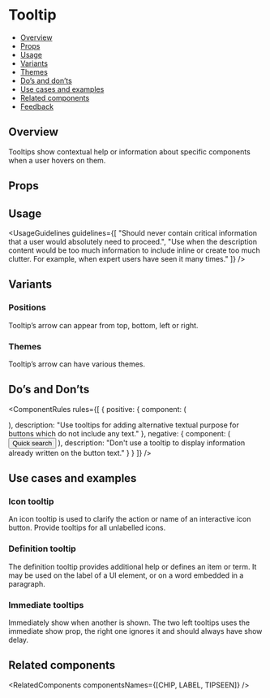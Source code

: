
<Meta of={TooltipStories} />

# Tooltip

- [Overview](#overview)
- [Props](#props)
- [Usage](#usage)
- [Variants](#variants)
- [Themes](#themes)
- [Do’s and don’ts](#dos-and-donts)
- [Use cases and examples](#use-cases-and-examples)
- [Related components](#related-components)
- [Feedback](#feedback)

## Overview

Tooltips show contextual help or information about specific components when a user hovers on them.

<Canvas>
  <Story of={TooltipStories.Overview} />
</Canvas>

## Props

<ArgsTable story="Overview" />

## Usage

<UsageGuidelines
  guidelines={[
    "Should never contain critical information that a user would absolutely need to proceed.",
    "Use when the description content would be too much information to include inline or create too much clutter. For example, when expert users have seen it many times."
  ]}
/>

<TipOtherComponents />

## Variants

### Positions

Tooltip’s arrow can appear from top, bottom, left or right.

<Canvas>
  <Story of={TooltipStories.Positions} />
</Canvas>

### Themes

Tooltip’s arrow can have various themes.

<Canvas>
  <Story of={TooltipStories.Themes} />
</Canvas>

## Do’s and Don’ts

<ComponentRules
  rules={[
    {
      positive: {
        component: (
          <Tooltip shouldShowOnMount content="Open quick search  + B">
            <div className="monday-storybook-tooltip_icon-box">
              <Icon icon={Bolt} iconSize="32" />
            </div>
          </Tooltip>
        ),
        description: "Use tooltips for adding alternative textual purpose for buttons which do not include any text."
      },
      negative: {
        component: (
          <Tooltip shouldShowOnMount content="Open quick search  + B">
            <Button>Quick search</Button>
          </Tooltip>
        ),
        description: "Don't use a tooltip to display information already written on the button text."
      }
    }
  ]}
/>

## Use cases and examples

### Icon tooltip

An icon tooltip is used to clarify the action or name of an interactive icon button. Provide tooltips for all unlabelled icons.

<Canvas>
  <Story of={TooltipStories.IconTooltip} />
</Canvas>

### Definition tooltip

The definition tooltip provides additional help or defines an item or term. It may be used on the label of a UI element, or on a word embedded in a paragraph.

<Canvas>
  <Story of={TooltipStories.DefinitionTooltip} />
</Canvas>

### Immediate tooltips

Immediately show when another is shown. The two left tooltips uses the immediate show prop, the right one ignores it and should always have show delay.

<Canvas>
  <Story of={TooltipStories.ImmediateTooltips} />
</Canvas>

## Related components

<RelatedComponents componentsNames={[CHIP, LABEL, TIPSEEN]} />

